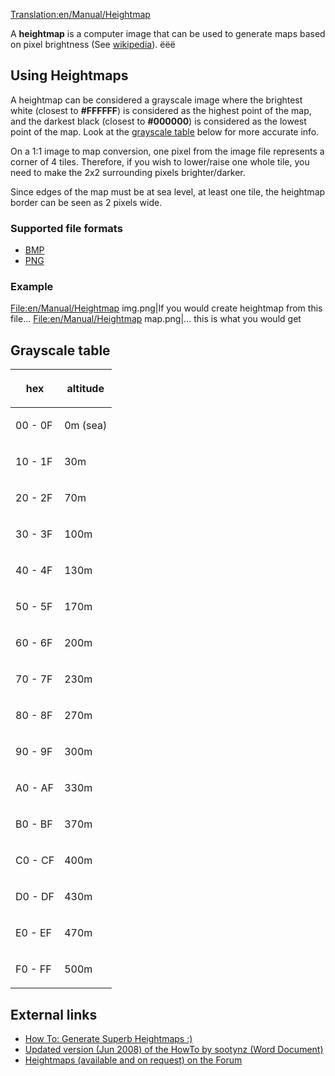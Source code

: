 [[Translation:en/Manual/Heightmap]]
{{ru/Перевод|en/Manual/Heightmap|0}}

A '''heightmap''' is a computer image that can be used to generate maps based on pixel brightness (See [https://www.wikipedia.org/wiki/Heightmap wikipedia]). ёёё

==Using Heightmaps==
A heightmap can be considered a grayscale image where the brightest white (closest to '''#FFFFFF''') is considered as the highest point of the map, and the darkest black (closest to '''#000000''') is considered as the lowest point of the map. Look at the [[#grayscale-table|grayscale table]] below for more accurate info.

On a 1:1 image to map conversion, one pixel from the image file represents a corner of 4 tiles. Therefore, if you wish to lower/raise one whole tile, you need to make the 2x2 surrounding pixels brighter/darker.

Since edges of the map must be at sea level, at least one tile, the heightmap border can be seen as 2 pixels wide.

===Supported file formats===
* [https://www.wikipedia.org/wiki/Bitmap_Image BMP]
* [https://www.wikipedia.org/wiki/PNG PNG]

===Example===
<gallery>
File:en/Manual/Heightmap img.png|If you would create heightmap from this file...
File:en/Manual/Heightmap map.png|... this is what you would get
</gallery>

==Grayscale table==
{|
! hex
! altitude
|-
| 00 - 0F
| 0m (sea)
|-
| 10 - 1F
| 30m
|-
| 20 - 2F
| 70m
|-
| 30 - 3F
| 100m
|-
| 40 - 4F
| 130m
|-
| 50 - 5F
| 170m
|-
| 60 - 6F
| 200m
|-
| 70 - 7F
| 230m
|-
| 80 - 8F
| 270m
|-
| 90 - 9F
| 300m
|-
| A0 - AF
| 330m
|-
| B0 - BF
| 370m
|-
| C0 - CF
| 400m
|-
| D0 - DF
| 430m
|-
| E0 - EF
| 470m
|-
| F0 - FF
| 500m
|}

==External links==
*[http://www.tt-forums.net/viewtopic.php?t=27052 How To: Generate Superb Heightmaps :)]
*[http://www.tt-forums.net/download/file.php?id=92633 Updated version (Jun 2008) of the HowTo by sootynz (Word Document)]
*[http://www.tt-forums.net/viewtopic.php?t=29323 Heightmaps (available and on request) on the Forum]